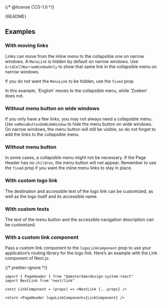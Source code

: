 {/* @license CC0-1.0 */}


<Meta of={PageHeaderStories} />

<Markdown>{README}</Markdown>

<Primary />

<Controls />

## Examples

### With moving links

Links can move from the inline menu to the collapsible one on narrow windows.
A `MenuLink` is hidden by default on narrow windows.
Use `GridCellNarrowWindowOnly` to show that same link in the collapsible menu on narrow windows.

If you do not want the `MenuLink` to be hidden, use the `fixed` prop.

In this example, ‘English’ moves to the collapsible menu, while ‘Zoeken’ does not.

<Canvas of={PageHeaderStories.WithMovingLinks} />

### Without menu button on wide windows

If you only have a few links, you may not always need a collapsible menu.
Use `noMenuButtonOnWideWindow` to hide the menu button on wide windows.
On narrow windows, the menu button will still be visible,
so do not forget to add the links to the collapsible menu.

<Canvas of={PageHeaderStories.WithoutMenuButtonOnWideWindow} />

### Without menu button

In some cases, a collapsible menu might not be necessary.
If the Page Header has no `children`, the menu button will not appear.
Remember to use the `fixed` prop if you want the inline menu links to stay in place.

<Canvas of={PageHeaderStories.WithoutMenuButton} />

### With custom logo link

The destination and accessible text of the logo link can be customized,
as well as the logo itself and its accessible name.

<Canvas of={PageHeaderStories.WithCustomLogoLink} />

### With custom texts

The text of the menu button and the accessible navigation description can be customized.

<Canvas of={PageHeaderStories.WithCustomTexts} />

### With a custom link component

Pass a custom link component to the `logoLinkComponent` prop to use your application’s routing library for the logo link.
Here’s an example with the Link component of Next.js:

{/* prettier-ignore */}
```tsx
import { PageHeader } from "@amsterdam/design-system-react"
import NextLink from "next/link"

const LinkComponent = (props) => <NextLink {...props} />

return <PageHeader logoLinkComponent={LinkComponent} />
```
